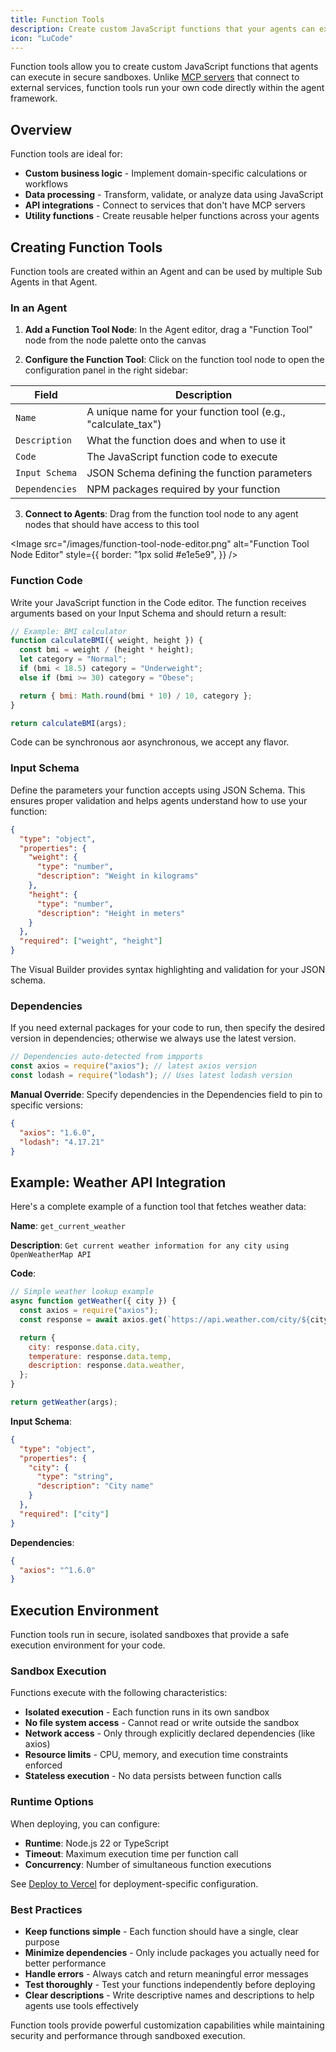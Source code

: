 ```yaml
---
title: Function Tools
description: Create custom JavaScript functions that your agents can execute directly in the Visual Builder
icon: "LuCode"
---
```


Function tools allow you to create custom JavaScript functions that agents can execute in secure sandboxes. Unlike [MCP servers](/visual-builder/tools/mcp-servers) that connect to external services, function tools run your own code directly within the agent framework.

## Overview

Function tools are ideal for:

- **Custom business logic** - Implement domain-specific calculations or workflows
- **Data processing** - Transform, validate, or analyze data using JavaScript
- **API integrations** - Connect to services that don't have MCP servers
- **Utility functions** - Create reusable helper functions across your agents

## Creating Function Tools

Function tools are created within an Agent and can be used by multiple Sub Agents in that Agent.

### In an Agent

1. **Add a Function Tool Node**: In the Agent editor, drag a "Function Tool" node from the node palette onto the canvas

2. **Configure the Function Tool**: Click on the function tool node to open the configuration panel in the right sidebar:

| Field          | Description                                                  |
| -------------- | ------------------------------------------------------------ |
| `Name`         | A unique name for your function tool (e.g., "calculate_tax") |
| `Description`  | What the function does and when to use it                    |
| `Code`         | The JavaScript function code to execute                      |
| `Input Schema` | JSON Schema defining the function parameters                 |
| `Dependencies` | NPM packages required by your function                       |

3. **Connect to Agents**: Drag from the function tool node to any agent nodes that should have access to this tool

<Image
  src="/images/function-tool-node-editor.png"
  alt="Function Tool Node Editor"
  style={{
    border: "1px solid #e1e5e9",
  }}
/>

### Function Code

Write your JavaScript function in the Code editor. The function receives arguments based on your Input Schema and should return a result:

```javascript
// Example: BMI calculator
function calculateBMI({ weight, height }) {
  const bmi = weight / (height * height);
  let category = "Normal";
  if (bmi < 18.5) category = "Underweight";
  else if (bmi >= 30) category = "Obese";

  return { bmi: Math.round(bmi * 10) / 10, category };
}

return calculateBMI(args);
```

<Note>Code can be synchronous aor asynchronous, we accept any flavor.</Note>

### Input Schema

Define the parameters your function accepts using JSON Schema. This ensures proper validation and helps agents understand how to use your function:

```json
{
  "type": "object",
  "properties": {
    "weight": {
      "type": "number",
      "description": "Weight in kilograms"
    },
    "height": {
      "type": "number",
      "description": "Height in meters"
    }
  },
  "required": ["weight", "height"]
}
```

The Visual Builder provides syntax highlighting and validation for your JSON schema.

### Dependencies

If you need external packages for your code to run, then specify the desired version in dependencies; otherwise we always use the latest version.

```javascript
// Dependencies auto-detected from impports
const axios = require("axios"); // latest axios version
const lodash = require("lodash"); // Uses latest lodash version
```

**Manual Override**: Specify dependencies in the Dependencies field to pin to specific versions:

```json
{
  "axios": "1.6.0",
  "lodash": "4.17.21"
}
```

## Example: Weather API Integration

Here's a complete example of a function tool that fetches weather data:

**Name**: `get_current_weather`

**Description**: `Get current weather information for any city using OpenWeatherMap API`

**Code**:

```javascript
// Simple weather lookup example
async function getWeather({ city }) {
  const axios = require("axios");
  const response = await axios.get(`https://api.weather.com/city/${city}`);

  return {
    city: response.data.city,
    temperature: response.data.temp,
    description: response.data.weather,
  };
}

return getWeather(args);
```

**Input Schema**:

```json
{
  "type": "object",
  "properties": {
    "city": {
      "type": "string",
      "description": "City name"
    }
  },
  "required": ["city"]
}
```

**Dependencies**:

```json
{
  "axios": "^1.6.0"
}
```

## Execution Environment

Function tools run in secure, isolated sandboxes that provide a safe execution environment for your code.

### Sandbox Execution

Functions execute with the following characteristics:

- **Isolated execution** - Each function runs in its own sandbox
- **No file system access** - Cannot read or write outside the sandbox
- **Network access** - Only through explicitly declared dependencies (like axios)
- **Resource limits** - CPU, memory, and execution time constraints enforced
- **Stateless execution** - No data persists between function calls

### Runtime Options

When deploying, you can configure:

- **Runtime**: Node.js 22 or TypeScript
- **Timeout**: Maximum execution time per function call
- **Concurrency**: Number of simultaneous function executions

See [Deploy to Vercel](/self-hosting/vercel#function-tools-with-vercel-sandbox) for deployment-specific configuration.

### Best Practices

- **Keep functions simple** - Each function should have a single, clear purpose
- **Minimize dependencies** - Only include packages you actually need for better performance
- **Handle errors** - Always catch and return meaningful error messages
- **Test thoroughly** - Test your functions independently before deploying
- **Clear descriptions** - Write descriptive names and descriptions to help agents use tools effectively

Function tools provide powerful customization capabilities while maintaining security and performance through sandboxed execution.
